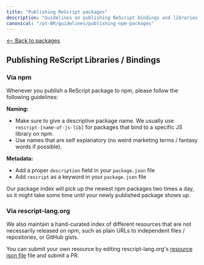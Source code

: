 ```yaml
---
title: "Publishing ReScript packages"
description: "Guidelines on publishing ReScript bindings and libraries to our Package Index"
canonical: "/pt-BR/guidelines/publishing-npm-packages"
---
```


[<-- Back to packages](../../packages)

## Publishing ReScript Libraries / Bindings

### Via npm

Whenever you publish a ReScript package to npm, please follow the following guidelines:

**Naming:**
- Make sure to give a descriptive package name. We usually use `rescript-[name-of-js-lib]` for packages that bind to a specific JS library on npm.
- Use names that are self explanatory (no weird marketing terms / fantasy words if possible).

**Metadata:**
- Add a proper `description` field in your `package.json` file
- Add `rescript` as a keyword in your `package.json` file

Our package index will pick up the newest npm packages two times a day, so it might take some time until your newly published package shows up.

### Via rescript-lang.org

We also maintain a hand-curated index of different resources that are not necessarily released on npm, such as plain URLs to independent files / repositories, or GitHub gists.

You can submit your own resource by editing rescript-lang.org's [resource json file](https://github.com/reason-association/rescript-lang.org/blob/master/data/packages_url_resources.json) file and submit a PR.
